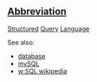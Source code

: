 ==[[Wiktionary:List of acronyms and abbreviations|Abbreviation]]==

[[Structured]] [[Query]] [[Language]]

See also:
* [[database]]
* [[mySQL]]
* [[w:SQL wikipedia]]